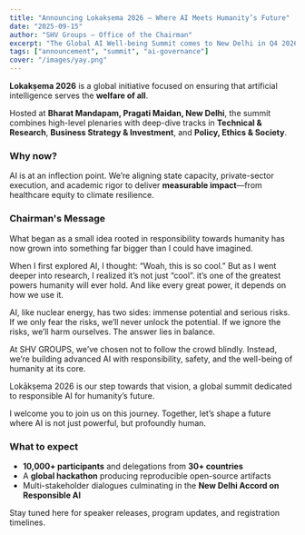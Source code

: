 ```yaml
---
title: "Announcing Lokakṣema 2026 — Where AI Meets Humanity’s Future"
date: "2025-09-15"
author: "SHV Groups — Office of the Chairman"
excerpt: "The Global AI Well-being Summit comes to New Delhi in Q4 2026, uniting leaders across policy, research, and industry."
tags: ["announcement", "summit", "ai-governance"]
cover: "/images/yay.png"
---
```


**Lokakṣema 2026** is a global initiative focused on ensuring that artificial intelligence serves the **welfare of all**.

Hosted at **Bharat Mandapam, Pragati Maidan, New Delhi**, the summit combines high-level plenaries with deep-dive tracks in **Technical & Research**, **Business Strategy & Investment**, and **Policy, Ethics & Society**.

### Why now?

AI is at an inflection point. We’re aligning state capacity, private-sector execution, and academic rigor to deliver **measurable impact**—from healthcare equity to climate resilience.

### Chairman's Message

What began as a small idea rooted in responsibility towards humanity has now grown into something far bigger than I could have imagined.

When I first explored AI, I thought: “Woah, this is so cool.” But as I went deeper into research, I realized it’s not just “cool”. it’s one of the greatest powers humanity will ever hold. And like every great power, it depends on how we use it.

AI, like nuclear energy, has two sides: immense potential and serious risks. If we only fear the risks, we’ll never unlock the potential. If we ignore the risks, we’ll harm ourselves. The answer lies in balance.

At SHV GROUPS, we’ve chosen not to follow the crowd blindly. Instead, we’re building advanced AI with responsibility, safety, and the well-being of humanity at its core.

Lokākṣema 2026 is our step towards that vision, a global summit dedicated to responsible AI for humanity’s future.

I welcome you to join us on this journey. Together, let’s shape a future where AI is not just powerful, but profoundly human.

### What to expect

- **10,000+ participants** and delegations from **30+ countries**
- A **global hackathon** producing reproducible open-source artifacts
- Multi-stakeholder dialogues culminating in the **New Delhi Accord on Responsible AI**

Stay tuned here for speaker releases, program updates, and registration timelines.
